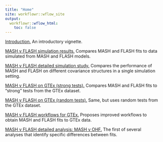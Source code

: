 ```yaml
---
title: "Home"
site: workflowr::wflow_site
output:
  workflowr::wflow_html:
    toc: false
---
```


[Introduction.](intro.html) An introductory vignette.

[MASH v FLASH simulation results.](MASHvFLASHsims.html) Compares MASH and FLASH fits to data simulated from MASH and FLASH models.

[MASH v FLASH detailed simulation study.](MASHvFLASHsims2.html) Compares the performance of MASH and FLASH on different covariance structures in a single simulation setting.

[MASH v FLASH on GTEx (strong tests).](MASHvFLASHgtex.html) Compares MASH and FLASH fits to "strong" tests from the GTEx dataset.

[MASH v FLASH on GTEx (random tests).](MASHvFLASHrandom.html) Same, but uses random tests from the GTEx dataset.

[MASH v FLASH workflows for GTEx.](MASHvFLASHgtex2.html) Proposes improved workflows to obtain MASH and FLASH fits to GTEx data.

[MASH v FLASH detailed analysis: MASH v OHF.](MASHvOHF.html) The first of several analyses that identify specific differences between fits.
